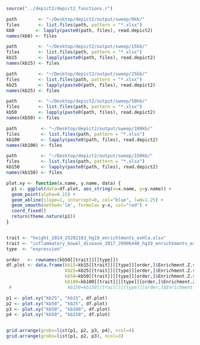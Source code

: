 ```r
source("../depict2/depict2_functions.r")

path        <- "~/Desktop/depict2/output/sweep/0kb/"
files       <- list.files(path, pattern = "*.xlsx")
kb0        <- lapply(paste0(path, files), read.depict2)
names(kb0) <- files

path        <- "~/Desktop/depict2/output/sweep/15kb/"
files       <- list.files(path, pattern = "*.xlsx")
kb15        <- lapply(paste0(path, files), read.depict2)
names(kb15) <- files

path        <- "~/Desktop/depict2/output/sweep/25kb/"
files       <- list.files(path, pattern = "*.xlsx")
kb25        <- lapply(paste0(path, files), read.depict2)
names(kb25) <- files

path        <- "~/Desktop/depict2/output/sweep/50kb/"
files       <- list.files(path, pattern = "*.xlsx")
kb50        <- lapply(paste0(path, files), read.depict2)
names(kb50) <- files

path         <- "~/Desktop/depict2/output/sweep/100kb/"
files        <- list.files(path, pattern = "*.xlsx")
kb100        <- lapply(paste0(path, files), read.depict2)
names(kb100) <- files

path         <- "~/Desktop/depict2/output/sweep/150kb/"
files        <- list.files(path, pattern = "*.xlsx")
kb150        <- lapply(paste0(path, files), read.depict2)
names(kb150) <- files

```


```r

plot.xy <- function(x.name, y.name, data) {
  p1 <- ggplot(data=df.plot, aes_string(x=x.name, y=y.name)) +
  geom_point(alpha=0.15) +
  geom_abline(slope=1, intercept=0, col="blue", lwd=1.25) +
  geom_smooth(method='lm', formula= y~x, col="red") +
  coord_fixed()
  return(theme.nature(p1))
}


trait <- "height_2014_25282103_hg19_enrichtments_exHla.xlsx"
trait <- "inflammatory_bowel_disease_2017_29906448_hg19_enrichtments_exHla.xlsx"
type  <- "expression"

order   <- rownames(kb50[[trait]][[type]])
df.plot <- data.frame(kb15=kb15[[trait]][[type]][order,]$Enrichment.Z.score,
                      kb25=kb25[[trait]][[type]][order,]$Enrichment.Z.score,
                      kb50=kb50[[trait]][[type]][order,]$Enrichment.Z.score,
                      kb100=kb100[[trait]][[type]][order,]$Enrichment.Z.score)#,
 #                     kb150=kb150[[trait]][[type]][order,]$Enrichment.Z.score)

p1 <- plot.xy("kb25", "kb15", df.plot)
p2 <- plot.xy("kb50", "kb25", df.plot)
p3 <- plot.xy("kb50", "kb100", df.plot)
p4 <- plot.xy("kb50", "kb150", df.plot)


grid.arrange(grobs=list(p1, p2, p3, p4), ncol=4)
grid.arrange(grobs=list(p1, p2, p3), ncol=3)


```

